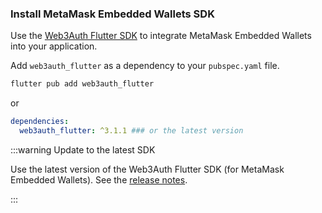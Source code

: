 ### Install MetaMask Embedded Wallets SDK

Use the [Web3Auth Flutter SDK](https://github.com/Web3Auth/web3auth-flutter-sdk) to integrate MetaMask
Embedded Wallets into your application.

Add `web3auth_flutter` as a dependency to your `pubspec.yaml` file.

```sh
flutter pub add web3auth_flutter
```

or

```yaml
dependencies:
  web3auth_flutter: ^3.1.1 ### or the latest version
```

:::warning Update to the latest SDK

Use the latest version of the Web3Auth Flutter SDK (for MetaMask Embedded Wallets).
See the [release notes](https://github.com/Web3Auth/web3auth-flutter-sdk/releases).

:::

